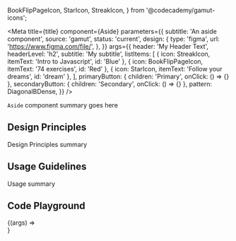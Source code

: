   BookFlipPageIcon,
  StarIcon,
  StreakIcon,
} from '@codecademy/gamut-icons';

<Meta
  title={title}
  component={Aside}
  parameters={{
    subtitle: 'An aside component',
    source: 'gamut',
    status: 'current',
    design: {
      type: 'figma',
      url: 'https://www.figma.com/file/',
    },
  }}
  args={{
    header: 'My Header Text',
    headerLevel: 'h2',
    subtitle: 'My subtitle',
    listItems: [
      { icon: StreakIcon, itemText: 'Intro to Javascript', id: 'Blue' },
      { icon: BookFlipPageIcon, itemText: '74 exercises', id: 'Red' },
      { icon: StarIcon, itemText: 'Follow your dreams', id: 'dream' },
    ],
    primaryButton: { children: 'Primary', onClick: () => {} },
    secondaryButton: { children: 'Secondary', onClick: () => {} },
    pattern: DiagonalBDense,
  }}
/>

`Aside` component summary goes here

## Design Principles

Design Principles summary

## Usage Guidelines

Usage summary

## Code Playground

<Canvas>
  <Story name="Aside">{(args) => <Aside {...args} />}</Story>
</Canvas>

<PropsTable story="Aside" />
